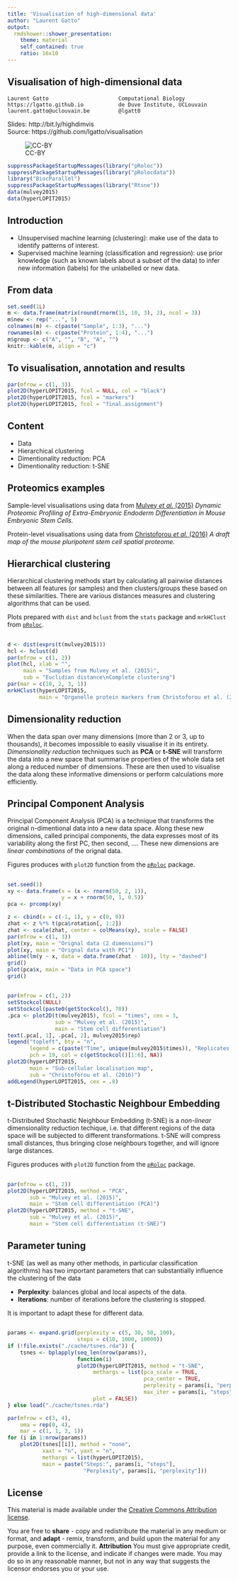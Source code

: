 ```yaml
---
title: 'Visualisation of high-dimensional data'
author: "Laurent Gatto"
output:
  rmdshower::shower_presentation:
    theme: material
    self_contained: true
    ratio: 16x10
---
```


## Visualisation of high-dimensional data 

```
Laurent Gatto                      Computational Biology
https://lgatto.github.io           de Duve Institute, UCLouvain
laurent.gatto@uclouvain.be         @lgatt0
```
Slides: http://bit.ly/highdimvis  
Source: https://github.com/lgatto/visualisation  

![CC-BY](./figs/cc1.jpg)



```r
suppressPackageStartupMessages(library("pRoloc"))
suppressPackageStartupMessages(library("pRolocdata"))
library("BiocParallel")
suppressPackageStartupMessages(library("Rtsne"))
data(mulvey2015)
data(hyperLOPIT2015)
```

## Introduction 

* Unsupervised machine learning (clustering): make use of the data to
  identify patterns of interest. 
* Supervised machine learning (classification and regression): use
  prior knowledge (such as known labels about a subset of the data) to
  infer new information (labels) for the unlabelled or new data.

## From data


```r
set.seed(1L)
m <- data.frame(matrix(round(rnorm(15, 10, 3), 2), ncol = 3))
m$new <- rep("...", 5)
colnames(m) <- c(paste("Sample", 1:3), "...")
rownames(m) <- c(paste("Protein", 1:4), "...")
m$group <- c("A", "", "B", "A", "")
knitr::kable(m, align = "c")
```

## To visualisation, annotation and results

```r
par(mfrow = c(1, 3))
plot2D(hyperLOPIT2015, fcol = NULL, col = "black")
plot2D(hyperLOPIT2015, fcol = "markers")
plot2D(hyperLOPIT2015, fcol = "final.assignment")
```

## Content

* Data 
* Hierarchical clustering
* Dimentionality reduction: PCA
* Dimentionality reduction: t-SNE


## Proteomics examples

Sample-level visualisations using data from
[Mulvey *et al.* (2015)](https://www.ncbi.nlm.nih.gov/pubmed/26059426)
*Dynamic Proteomic Profiling of Extra-Embryonic Endoderm
Differentiation in Mouse Embryonic Stem Cells.*

Protein-level visualisations using data from
[Christoforou *et al.* (2016)](https://www.ncbi.nlm.nih.gov/pubmed/26754106)
*A draft map of the mouse pluripotent stem cell spatial proteome.*

## Hierarchical clustering

Hierarchical clustering methods start by calculating all pairwise
distances between all features (or samples) and then clusters/groups
these based on these similarities. There are various distances
measures and clustering algorithms that can be used.

Plots prepared with `dist` and `hclust` from the `stats` package and
`mrkHClust` from
[`pRoloc`](https://bioconductor.org/packages/devel/bioc/html/pRoloc.html).

## {.fullpage}

```r
d <- dist(exprs(t(mulvey2015)))
hcl <- hclust(d)
par(mfrow = c(1, 2))
plot(hcl, xlab = "",
     main = "Samples from Mulvey et al. (2015)",
     sub = "Euclidian distance\nComplete clustering")
par(mar = c(10, 2, 3, 1))
mrkHClust(hyperLOPIT2015,
          main = "Organelle protein markers from Christoforou et al. (2016)")
```

## Dimensionality reduction

When the data span over many dimensions (more than 2 or 3, up to
thousands), it becomes impossible to easily visualise it in its
entirety. *Dimensionality reduction* techniques such as **PCA** or
**t-SNE** will transform the data into a new space that summarise
properties of the whole data set along a reduced number of
dimensions. These are then used to visualise the data along these
informative dimensions or perform calculations more efficiently.


## Principal Component Analysis

Principal Component Analysis (PCA) is a technique that transforms the
original n-dimentional data into a new data space. Along these new
dimensions, called principal components, the data expresses most of
its variability along the first PC, then second, .... These new
dimensions are *linear combinations* of the orignal data.

Figures produces with `plot2D` function from the
[`pRoloc`](https://bioconductor.org/packages/devel/bioc/html/pRoloc.html)
package.

## {.fullpage}

```r
set.seed(1)
xy <- data.frame(x = (x <- rnorm(50, 2, 1)),
                 y = x + rnorm(50, 1, 0.5))
pca <- prcomp(xy)

z <- cbind(x = c(-1, 1), y = c(0, 0))
zhat <- z %*% t(pca$rotation[, 1:2])
zhat <- scale(zhat, center = colMeans(xy), scale = FALSE)
par(mfrow = c(1, 3))
plot(xy, main = "Orignal data (2 dimensions)")
plot(xy, main = "Orignal data with PC1")
abline(lm(y ~ x, data = data.frame(zhat - 10)), lty = "dashed")
grid()
plot(pca$x, main = "Data in PCA space")
grid()
```

## { .fullpage }

```r
par(mfrow = c(1, 2))
setStockcol(NULL)
setStockcol(paste0(getStockcol(), 70))
.pca <- plot2D(t(mulvey2015), fcol = "times", cex = 3,
               sub = "Mulvey et al. (2015)",
               main = "Stem cell differentiation")
text(.pca[, 1], .pca[, 2], mulvey2015$rep)
legend("topleft", bty = "n", 
       legend = c(paste("Time", unique(mulvey2015$times)), "Replicates (1,2,3)"),
       pch = 19, col = c(getStockcol()[1:6], NA))
plot2D(hyperLOPIT2015,
       main = "Sub-cellular localisation map",
       sub = "Christoforou et al. (2016)")
addLegend(hyperLOPIT2015, cex = .8)
```


## t-Distributed Stochastic Neighbour Embedding

t-Distributed Stochastic Neighbour Embedding (t-SNE) is a *non-linear*
dimensionality reduction techique, i.e. that different regions of the
data space will be subjected to different transformations. t-SNE will
compress small distances, thus bringing close neighbours together, and
will ignore large distances.

Figures produces with `plot2D` function from the
[`pRoloc`](https://bioconductor.org/packages/devel/bioc/html/pRoloc.html)
package.

## { .fullpage }

```r
par(mfrow = c(1, 2))
plot2D(hyperLOPIT2015, method = "PCA",
       sub = "Mulvey et al. (2015)",
       main = "Stem cell differentiation (PCA)")
plot2D(hyperLOPIT2015, method = "t-SNE",
       sub = "Mulvey et al. (2015)",
       main = "Stem cell differentiation (t-SNE)")
```


## Parameter tuning

t-SNE (as well as many other methods, in particular classification
algorithms) has two important parameters that can substantially
influence the clustering of the data

- **Perplexity**: balances global and local aspects of the data.
- **Iterations**: number of iterations before the clustering is
  stopped.

It is important to adapt these for different data.

## { .fullpage }

```r
params <- expand.grid(perplexity = c(5, 30, 50, 100),
                      steps = c(10, 1000, 10000))
if (!file.exists("./cache/tsnes.rda")) {
    tsnes <- bplapply(seq_len(nrow(params)),
                      function(i) 
                      plot2D(hyperLOPIT2015, method = "t-SNE",
                           methargs = list(pca_scale = TRUE,
                                           pca_center = TRUE,
                                           perplexity = params[i, "perplexity"],
                                           max_iter = params[i, "steps"]),
                           plot = FALSE))
} else load("./cache/tsnes.rda")
```


```r
par(mfrow = c(3, 4),
    oma = rep(0, 4),
    mar = c(1, 1, 3, 1))
for (i in 1:nrow(params))
    plot2D(tsnes[[i]], method = "none",
           xaxt = "n", yaxt = "n",
           methargs = list(hyperLOPIT2015),
           main = paste("Steps:", params[i, "steps"],
                        "Perplexity", params[i, "perplexity"]))
```

## License

This material is made available under the
[Creative Commons Attribution license](https://creativecommons.org/licenses/by/4.0/).

You are free to **share** - copy and redistribute the material in any
medium or format, and **adapt** - remix, transform, and build upon the
material for any purpose, even commercially it.
**Attribution** You must give appropriate credit, provide a link to
the license, and indicate if changes were made. You may do so in any
reasonable manner, but not in any way that suggests the licensor
endorses you or your use.


